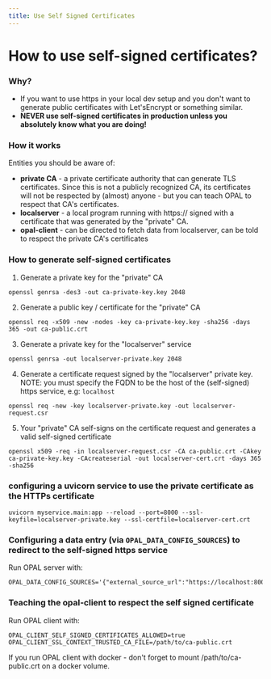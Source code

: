 ```yaml
---
title: Use Self Signed Certificates
---
```


# How to use self-signed certificates?

### Why?

- If you want to use https in your local dev setup and you don't want to generate public certificates with Let'sEncrypt or something similar.
- **NEVER use self-signed certificates in production unless you absolutely know what you are doing!**

### How it works

Entities you should be aware of:

- **private CA** - a private certificate authority that can generate TLS certificates. Since this is not a publicly recognized CA, its certificates will not be respected by (almost) anyone - but you can teach OPAL to respect that CA's certificates.
- **localserver** - a local program running with https:// signed with a certificate that was generated by the "private" CA.
- **opal-client** - can be directed to fetch data from localserver, can be told to respect the private CA's certificates

### How to generate self-signed certificates

1. Generate a private key for the "private" CA

```
openssl genrsa -des3 -out ca-private-key.key 2048
```

2. Generate a public key / certificate for the "private" CA

```
openssl req -x509 -new -nodes -key ca-private-key.key -sha256 -days 365 -out ca-public.crt
```

3. Generate a private key for the "localserver" service

```
openssl genrsa -out localserver-private.key 2048
```

4. Generate a certificate request signed by the "localserver" private key.
   NOTE: you must specify the FQDN to be the host of the (self-signed) https service, e.g: `localhost`

```
openssl req -new -key localserver-private.key -out localserver-request.csr
```

5. Your "private" CA self-signs on the certificate request and generates a valid self-signed certificate

```
openssl x509 -req -in localserver-request.csr -CA ca-public.crt -CAkey ca-private-key.key -CAcreateserial -out localserver-cert.crt -days 365 -sha256
```

### configuring a uvicorn service to use the private certificate as the HTTPs certificate

```
uvicorn myservice.main:app --reload --port=8000 --ssl-keyfile=localserver-private.key --ssl-certfile=localserver-cert.crt
```

### Configuring a data entry (via `OPAL_DATA_CONFIG_SOURCES`) to redirect to the self-signed https service

Run OPAL server with:

```
OPAL_DATA_CONFIG_SOURCES='{"external_source_url":"https://localhost:8000/opal/data/config"}'
```

### Teaching the opal-client to respect the self signed certificate

Run OPAL client with:

```
OPAL_CLIENT_SELF_SIGNED_CERTIFICATES_ALLOWED=true
OPAL_CLIENT_SSL_CONTEXT_TRUSTED_CA_FILE=/path/to/ca-public.crt
```

If you run OPAL client with docker - don't forget to mount /path/to/ca-public.crt on a docker volume.
